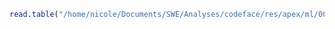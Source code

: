 ```r
read.table("/home/nicole/Documents/SWE/Analyses/codeface/res/apex/ml/003--ce74fe-fc0cf7/vis.data")
```


